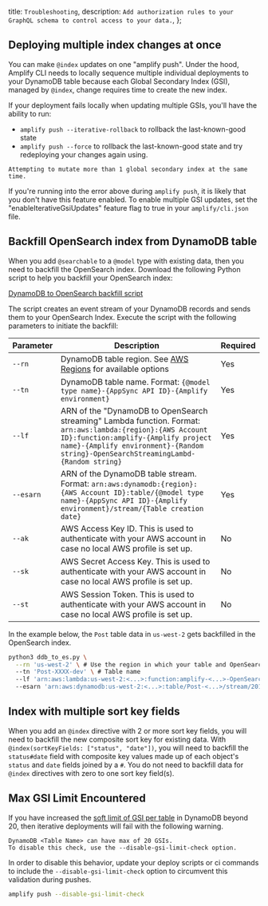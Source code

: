   title: `Troubleshooting`,
  description: `Add authorization rules to your GraphQL schema to control access to your data.`,
};

## Deploying multiple index changes at once

You can make `@index` updates on one "amplify push". Under the hood, Amplify CLI needs to locally sequence multiple individual deployments to your DynamoDB table because each Global Secondary Index (GSI), managed by `@index`, change requires time to create the new index.

If your deployment fails locally when updating multiple GSIs, you'll have the ability to run:

- `amplify push --iterative-rollback` to rollback the last-known-good state
- `amplify push --force` to rollback the last-known-good state and try redeploying your changes again using.

```console
Attempting to mutate more than 1 global secondary index at the same time.
```

If you're running into the error above during `amplify push`, it is likely that you don't have this feature enabled. To enable multiple GSI updates, set the "enableIterativeGsiUpdates" feature flag to true in your `amplify/cli.json` file.

## Backfill OpenSearch index from DynamoDB table

When you add `@searchable` to a `@model` type with existing data, then you need to backfill the OpenSearch index. Download the following Python script to help you backfill your OpenSearch index:

[DynamoDB to OpenSearch backfill script](https://raw.githubusercontent.com/aws-amplify/amplify-category-api/main/packages/graphql-elasticsearch-transformer/scripts/ddb_to_es.py)

The script creates an event stream of your DynamoDB records and sends them to your OpenSearch Index. Execute the script with the following parameters to initiate the backfill:

|Parameter|Description|Required|
|---------|-----------|--------|
|`--rn`   | DynamoDB table region. See [AWS Regions](https://docs.aws.amazon.com/AmazonRDS/latest/UserGuide/Concepts.RegionsAndAvailabilityZones.html) for available options |Yes|
|`--tn`   | DynamoDB table name. Format: `{@model type name}-{AppSync API ID}-{Amplify environment}`|Yes|
|`--lf`   | ARN of the "DynamoDB to OpenSearch streaming" Lambda function. Format: `arn:aws:lambda:{region}:{AWS Account ID}:function:amplify-{Amplify project name}-{Amplify environment}-{Random string}-OpenSearchStreamingLambd-{Random string}`|Yes|
|`--esarn`| ARN of the DynamoDB table stream. Format: `arn:aws:dynamodb:{region}:{AWS Account ID}:table/{@model type name}-{AppSync API ID}-{Amplify environment}/stream/{Table creation date}`|Yes|
|`--ak`   | AWS Access Key ID. This is used to authenticate with your AWS account in case no local AWS profile is set up. | No|
|`--sk`   | AWS Secret Access Key. This is used to authenticate with your AWS account in case no local AWS profile is set up. | No|
|`--st`   | AWS Session Token. This is used to authenticate with your AWS account in case no local AWS profile is set up. | No|

In the example below, the `Post` table data in `us-west-2` gets backfilled in the OpenSearch index.

```bash
python3 ddb_to_es.py \
  --rn 'us-west-2' \ # Use the region in which your table and OpenSearch domain reside
  --tn 'Post-XXXX-dev' \ # Table name
  --lf 'arn:aws:lambda:us-west-2:<...>:function:amplify-<...>-OpenSearchStreamingLambd-<...>' \ # Lambda function ARN, find the DynamoDB to OpenSearch streaming functions, copy entire ARN
  --esarn 'arn:aws:dynamodb:us-west-2:<...>:table/Post-<...>/stream/2019-20-03T00:00:00.350' # Event source ARN, copy the full DynamoDB table ARN
```

## Index with multiple sort key fields

When you add an `@index` directive with 2 or more sort key fields, you will need to backfill the new composite sort key for existing data. With `@index(sortKeyFields: ["status", "date"])`, you will need to backfill the `status#date` field with composite key values made up of each object's `status` and `date` fields joined by a `#`. You do not need to backfill data for `@index` directives with zero to one sort key field(s).

## Max GSI Limit Encountered

If you have increased the [soft limit of GSI per table](https://docs.aws.amazon.com/amazondynamodb/latest/developerguide/ServiceQuotas.html) in DynamoDB beyond 20, then iterative deployments will fail with the following warning. 

```console
DynamoDB <Table Name> can have max of 20 GSIs.
To disable this check, use the --disable-gsi-limit-check option.
```

In order to disable this behavior, update your deploy scripts or ci commands to include the `--disable-gsi-limit-check` option to circumvent this validation during pushes.

```bash
amplify push --disable-gsi-limit-check
```
